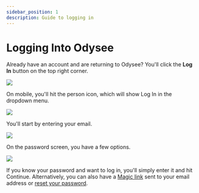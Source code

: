 ---
sidebar_position: 1
description: Guide to logging in
---

# Logging Into Odysee

Already have an account and are returning to Odysee? You'll click the **Log In** button on the top right corner.

![](https://i.imgur.com/BVk7SoC.jpg)

On mobile, you'll hit the person icon, which will show Log In in the dropdown menu.

![](https://i.imgur.com/vWURDEo.jpg)

You'll start by entering your email.

![](https://i.imgur.com/vpHKwo4.png)

On the password screen, you have a few options.

![](https://i.imgur.com/sxATuIE.png)

If you know your password and want to log in, you'll simply enter it and hit Continue. Alternatively, you can also have a [Magic link](https://help.odysee.tv/category-basics/category-loggingin/loginlinks/) sent to your email address or [reset your password](https://help.odysee.tv/category-basics/category-loggingin/passwordreset).
